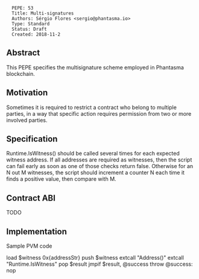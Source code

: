 <pre>
  PEPE: 53
  Title: Multi-signatures
  Authors: Sérgio Flores <sergio@phantasma.io>
  Type: Standard
  Status: Draft
  Created: 2018-11-2
</pre>

==Abstract==

This PEPE specifies the multisignature scheme employed in Phantasma blockchain.

==Motivation==

Sometimes it is required to restrict a contract who belong to multiple parties, in a way that specific action requires permission from two or more involved parties.

==Specification==

Runtime.IsWitness() should be called several times for each expected witness address.
If all addresses are required as witnesses, then the script can fail early as soon as one of those checks return false.
Otherwise for an N out M witnesses, the script should increment a counter N each time it finds a positive value, then compare with M.

==Contract ABI==

TODO 

==Implementation==

Sample PVM code

load $witness 0x{addressStr}
push $witness
extcall "Address()"
extcall "Runtime.IsWitness"
pop $result
jmpif $result, @success
throw
@success: nop

